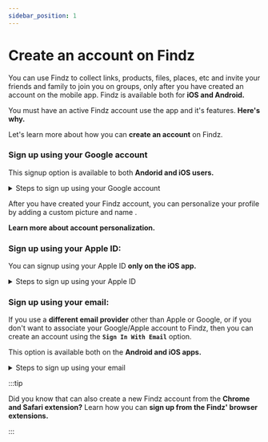 ```yaml
---
sidebar_position: 1
---
```


# Create an account on Findz

You can use Findz to collect links, products, files, places, etc and invite your friends and family to join you on groups, only after you have created an account on the mobile app. Findz is available both for **iOS and Android.** 

You must have an active Findz account use the app and it's features. **Here's why.**

Let's learn more about how you can **create an account** on Findz.

### Sign up using your Google account

This signup option is available to both **Andorid and iOS users.** 

<details><summary>Steps to sign up using your Google account</summary>

- Install Findz from the Apple Appstore or Android Playstore.

- Open the app and click on the **`Sign In With Google`** button.

- Select the Google account which you want to tag your Findz account to. If you have logged into multiple Google accounts on your phone, select the desired account. 

- Select your Country code from the drop down and enter your phone number. You will receive a 6-digit code to verify your ownership of the phone number to ensure that you are not impersonating someone else. 

:::note

You should receive the code on your SMS inbox almost instantly. However, due to network issues, sometimes you might experience slight delays. 

If you didn’t receive the SMS after 45 seconds, you can choose to resend the code. 

Make sure that you haven’t accidentally entered a wrong number and that the entered number is not out of network coverage.

:::

</details>

After you have created your Findz account, you can personalize your profile by adding a custom picture and name .

**Learn more about account personalization.**

### Sign up using your Apple ID:

You can signup using your Apple ID **only on the iOS app.** 

<details><summary>Steps to sign up using your Apple ID</summary>

- Install Findz from the from Apple Appstore or Android Playstore.

- Open the app and click on the **`Sign In With Google`**

- Select the Google account which you want to tag your Findz account to. If you have logged into multiple Google accounts on your phone, select the desired account. 

</details>


### Sign up using your email:

If you use a **different email provider** other than Apple or Google, or if you don't want to associate your Google/Apple account to Findz, then you can create an account using the **`Sign In With Email`** option.

This option is available both on the **Android and iOS apps.** 

<details><summary>Steps to sign up using your email</summary>

- Install Findz from the from Apple Appstore or Android Playstore.

- Open the app and click on the **`Sign In With Google`**

- Select the Google account which you want to tag your Findz account to. If you have logged into multiple Google accounts on your phone, select the desired account. 

</details>

:::tip

Did you know that can also create a new Findz account from the **Chrome and Safari extension?** Learn how you can **sign up from the Findz' browser extensions.**

:::